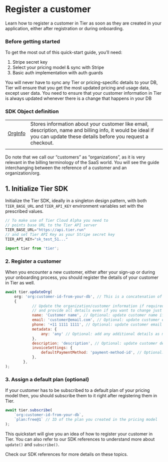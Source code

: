 # Register a customer

Learn how to register a customer in Tier as soon as they are created in your application, either after registration or during onboarding.

### Before getting started

To get the most out of this quick-start guide, you’ll need:

1. Stripe secret key
2. Select your pricing model & sync with Stripe
3. Basic auth implementation with auth guards

<Banner>
You will never have to sync any Tier or pricing-specific details to your DB, Tier will ensure that you get the most updated pricing and usage data, except user data.

</Banner>

<Banner>
You need to ensure that your customer information in Tier is always updated whenever there is a change that happens in your DB

</Banner>

### SDK Object definition

|  |  |
| --- | --- |
| [OrgInfo](https://tierrun.github.io/node-sdk/interfaces/types.OrgInfo.html) | Stores information about your customer like email, description, name and billing info, it would be ideal if you can update these details before you request a checkout. |
|  |  |

<Banner>
Do note that we call our “customers” as “organizations”, as it is very relevant in the billing terminology of the SaaS world. You will see the guide interchanging between the reference of a customer and an organization/org.

</Banner>

## 1. Initialize Tier SDK

Initialize the Tier SDK, ideally in a singleton design pattern, with both `TIER_BASE_URL` and `TIER_API_KEY` environment variables set with the prescribed values.


```js
// To make use of Tier Cloud Alpha you need to
// points base URL to the Tier API server
TIER_BASE_URL="https://api.tier.run"
// and set Tier API Key as your Stripe secret key
TIER_API_KEY="sk_test_51..."
```
<CodeGroup title="Import Tier">

```js
import tier from 'tier';
```

</CodeGroup>

### 2. Register a customer

When you encounter a new customer, either after your sign-up or during your onboarding process, you should register the details of your customer in Tier as well.

<CodeGroup title="Register a customer">

```js
await tier.updateOrg(
	org: 'org:customer-id-from-your-db', // This is a concatenation of 'org' and your 'customerId' from your DB
	{
			// Update the organization/customer information if required,
			// and provide all details even if you want to change just one field
			name: 'Customer name', // Optional: update customer name if needed
			email: 'customer@email.com', // Optional: update customer email if needed
			phone: '+11 1111 1111', // Optional: update customer email if needed
			metadata: {
				any: 'any' // Optional: add any additional details as metadata
			},
			description: 'description', // Optional: update customer description if needed
			invoiceSettings: {
				defaultPaymentMethod: 'payment-method-id', // Optional: update customer default payment method if needed
			},
		},
);
```
</CodeGroup>

### 3. Assign a default plan (optional)

If your customer has to be subscribed to a default plan of your pricing model then, you should subscribe them to it right after registering them in Tier.

<CodeGroup title="Assign a default plan">

```js
await tier.subscribe(
	`org:customer-id-from-your-db`,
	`plan:free@1` // ID of the plan you created in the pricing model
);
```

</CodeGroup>

This quickstart will give you an idea of how to register your customer in Tier. You can also refer to our SDK references to understand more about `update()` and `subscribe()`.

<Banner>
Check our SDK references for more details on these topics.
</Banner>
